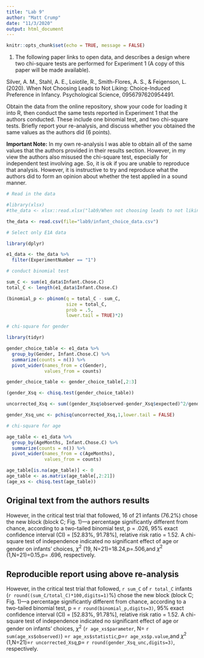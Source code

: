 ```yaml
---
title: "Lab 9"
author: "Matt Crump"
date: "11/3/2020"
output: html_document
---
```


```r
knitr::opts_chunk$set(echo = TRUE, message = FALSE)
```

1. The following paper links to open data, and describes a design where two chi-square tests are performed for Experiment 1 (A copy of this paper will be made available).

Silver, A. M., Stahl, A. E., Loiotile, R., Smith-Flores, A. S., & Feigenson, L. (2020). When Not Choosing Leads to Not Liking: Choice-Induced Preference in Infancy. Psychological Science, 0956797620954491.

Obtain the data from the online repository, show your code for loading it into R, then conduct the same tests reported in Experiment 1 that the authors conducted. These include one binomial test, and two chi-square tests. Briefly report your re-analysis, and discuss whether you obtained the same values as the authors did (6 points). 

**Important Note:** In my own re-analysis I was able to obtain all of the same values that the authors provided in their results section. However, in my view the authors also misused the chi-square test, especially for independent test involving age. So, it is ok if you are unable to reproduce that analysis. However, it is instructive to try and reproduce what the authors did to form an opinion about whether the test applied in a sound manner.

```r
# Read in the data

#library(xlsx)
#the_data <- xlsx::read.xlsx("lab9/When not choosing leads to not liking_Data.xlsx", sheetIndex = 1)

the_data <- read.csv(file="lab9/infant_choice_data.csv")

# Select only E1A data

library(dplyr)

e1_data <- the_data %>%
  filter(ExperimentNumber == "1")

# conduct binomial test

sum_C <- sum(e1_data$Infant.Chose.C)
total_C <- length(e1_data$Infant.Chose.C)

(binomial_p <- pbinom(q = total_C - sum_C,
                      size = total_C, 
                      prob = .5, 
                      lower.tail = TRUE)*2)

# chi-square for gender

library(tidyr)

gender_choice_table <- e1_data %>%
  group_by(Gender, Infant.Chose.C) %>%
  summarize(counts = n()) %>%
  pivot_wider(names_from = c(Gender),
              values_from = counts)

gender_choice_table <- gender_choice_table[,2:3]

(gender_Xsq <- chisq.test(gender_choice_table))  

uncorrected_Xsq <- sum((gender_Xsq$observed-gender_Xsq$expected)^2/gender_Xsq$expected)

gender_Xsq_unc <- pchisq(uncorrected_Xsq,1,lower.tail = FALSE)

# chi-square for age

age_table <- e1_data %>%
  group_by(AgeMonths, Infant.Chose.C) %>%
  summarize(counts = n()) %>%
  pivot_wider(names_from = c(AgeMonths),
              values_from = counts)

age_table[is.na(age_table)] <- 0
age_table <- as.matrix(age_table[,2:21])
(age_xs <- chisq.test(age_table))

```


## Original text from the authors results

However, in the critical test trial that followed, 16 of 21 infants (76.2%) chose the new block (block C; Fig. 1)—a percentage significantly different from chance, according to a two-tailed binomial test, p = .026, 95% exact confidence interval (CI) = [52.83%, 91.78%], relative risk ratio = 1.52. A chi-square test of independence indicated no significant effect of age or gender on infants’ choices, $\chi^2$ (19, N=21)=18.24,p=.506,and $\chi^2$ (1,N=21)=0.15,p= .696, respectively.

## Reproducible report using above re-analysis

However, in the critical test trial that followed, `r sum_C` of `r total_C` infants (`r round((sum_C/total_C)*100,digits=1)`%) chose the new block (block C; Fig. 1)—a percentage significantly different from chance, according to a two-tailed binomial test, p = `r round(binomial_p,digits=3)`, 95% exact confidence interval (CI) = [52.83%, 91.78%], relative risk ratio = 1.52. A chi-square test of independence indicated no significant effect of age or gender on infants’ choices, $\chi^2$ (`r age_xs$parameter`, N=  `r sum(age_xs$observed)`) =`r age_xs$statistic`,p=`r age_xs$p.value`,and $\chi^2$ (1,N=21)=`r uncorrected_Xsq`,p= `r round(gender_Xsq_unc,digits=3)`, respectively.
